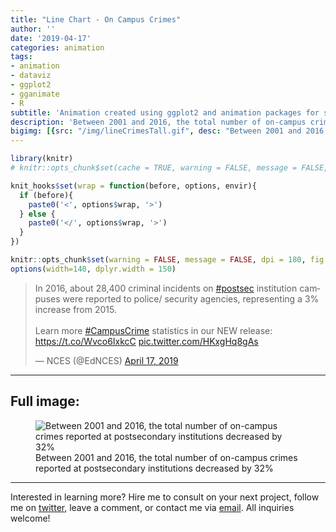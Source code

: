 ```yaml
---
title: "Line Chart - On Campus Crimes"
author: ''
date: '2019-04-17'
categories: animation
tags:
- animation
- dataviz
- ggplot2
- gganimate
- R
subtitle: 'Animation created using ggplot2 and animation packages for social media distribution'
description: 'Between 2001 and 2016, the total number of on-campus crimes reported at postsecondary institutions decreased by 32%'
bigimg: [{src: "/img/lineCrimesTall.gif", desc: "Between 2001 and 2016, the total number of on-campus crimes reported at postsecondary institutions decreased by 32%"}]
---
```


```r
library(knitr)
# knitr::opts_chunk$set(cache = TRUE, warning = FALSE, message = FALSE, dpi = 180, out.extra='class = "img-responsive"')

```

```r
knit_hooks$set(wrap = function(before, options, envir){
  if (before){
    paste0('<', options$wrap, '>')
  } else {
    paste0('</', options$wrap, '>')
  }
})

knitr::opts_chunk$set(warning = FALSE, message = FALSE, dpi = 180, fig.height = 5, fig.width = 7, fig.align = "center")
options(width=140, dplyr.width = 150)
```

<blockquote class="twitter-tweet" data-lang="en"><p lang="en" dir="ltr">In 2016, about 28,400 criminal incidents on <a href="https://twitter.com/hashtag/postsec?src=hash&amp;ref_src=twsrc%5Etfw">#postsec</a> institution campuses were reported to police/ security agencies, representing a 3% increase from 2015.<br><br>Learn more <a href="https://twitter.com/hashtag/CampusCrime?src=hash&amp;ref_src=twsrc%5Etfw">#CampusCrime</a> statistics in our NEW release: <a href="https://t.co/Wvco6IxkcC">https://t.co/Wvco6IxkcC</a> <a href="https://t.co/HKxgHq8gAs">pic.twitter.com/HKxgHq8gAs</a></p>&mdash; NCES (@EdNCES) <a href="https://twitter.com/EdNCES/status/1118532105183604738?ref_src=twsrc%5Etfw">April 17, 2019</a></blockquote>
<script async src="https://platform.twitter.com/widgets.js" charset="utf-8"></script>
  
 ***
  
## Full image:
  
![Between 2001 and 2016, the total number of on-campus crimes reported at postsecondary institutions decreased by 32%](/img/lineCrimesTall.gif)

 ***
 
Interested in learning more? Hire me to consult on your next project, follow me on [twitter](https://twitter.com/mikeleeco), leave a comment, or contact me via [email](mailto:mdlee12@gmail.com). All inquiries welcome!
  